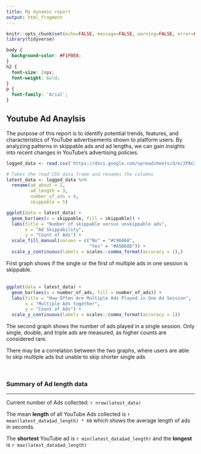 ---
title: My dynamic report
output: html_fragment
---

```{r setup, include=FALSE}
knitr::opts_chunk$set(echo=FALSE, message=FALSE, warning=FALSE, error=FALSE)
library(tidyverse)
```

```{css}
body {
  background-color: #F1F0E8;
}
h2 {
  font-size: 24px;
  font-weight: bold;
}
p {
  font-family: 'Arial';
}

```

## Youtube Ad Anaylsis

The purpose of this report is to identify potential trends, features, and characteristics of YouTube advertisements shown to platform users. By analyzing patterns in skippable ads and ad lengths, we can gain insights into recent changes in YouTube's advertising policies.

```{r}
logged_data <- read.csv('https://docs.google.com/spreadsheets/d/e/2PACX-1vSF9wDfHKWAQf0DLe_zv5lr2vB0nl_AeZcDitlRMV8cPs1MCayRSPwmWsCzKnz8oVwf8-ZTuf5r4Wuv/pub?output=csv')

# Takes the read CSV data frame and renames the columns
latest_data <- logged_data %>%
  rename(ad_about = 2,
         ad_length = 3,
         number_of_ads = 4,
         skippable = 5)

ggplot(data = latest_data) +
  geom_bar(aes(x = skippable, fill = skippable)) +
  labs(title = "Number of skippable versus unskippable ads",
       x = "Ad Skippability",
       y = "Count of Ads") +
  scale_fill_manual(values = c("No" = "#C96868",
                               "Yes" = "#A5B68D")) +
  scale_y_continuous(labels = scales::comma_format(accuracy = 1),)
```

First graph shows if the single or the first of multiple ads in one session is skippable.
<br>
<br>
```{r}
ggplot(data = latest_data) +
  geom_bar(aes(x = number_of_ads, fill = number_of_ads)) +
  labs(title = "How Often Are Multiple Ads Played in One Ad Session",
       x = "Multiple Ads together",
       y = "Count of Ads") +
  scale_y_continuous(labels = scales::comma_format(accuracy = 1))

```

The second graph shows the number of ads played in a single session. Only single, double, and triple ads are measured, as higher counts are considered rare.


There may be a correlation between the two graphs, where users are able to skip multiple ads but unable to skip shorter single ads


<br>


### Summary of Ad length data
___________________________________________________________________________
Current number of Ads collected: `r nrow(latest_data)`

The mean **length** of all YouTube Ads collected is `r mean(latest_data$ad_length) * 60` which shows the average length of ads in seconds.

The **shortest** YouTube ad is `r min(latest_data$ad_length)` and the **longest** is `r max(latest_data$ad_length)`
